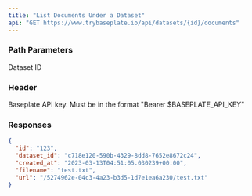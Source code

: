 ```yaml
---
title: "List Documents Under a Dataset"
api: "GET https://www.trybaseplate.io/api/datasets/{id}/documents"
---
```


### Path Parameters

<ParamField path="id" type="string" required>
  Dataset ID
</ParamField>

### Header

<ParamField path="Authorization" type="string">
  Baseplate API key. Must be in the format "Bearer $BASEPLATE_API_KEY"
</ParamField>

### Responses

<Tab title="🟢 200: OK" >

```json
{
  "id": "123",
  "dataset_id": "c718e120-590b-4329-8dd8-7652e8672c24",
  "created_at": "2023-03-13T04:51:05.030239+00:00",
  "filename": "test.txt",
  "url": "/5274962e-04c3-4a23-b3d5-1d7e1ea6a230/test.txt"
}
```

</Tab>
